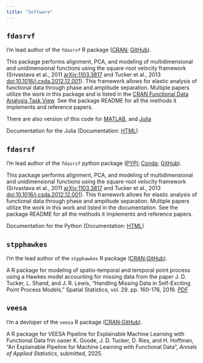 ```yaml
---
title: "Software"
---
```


## `fdasrvf`
I'm lead author of the `fdasrvf` R package ([CRAN](https://cran.r-project.org/web/packages/fdasrvf/index.html); [GitHub](https://github.com/jdtuck/fdasrvf_R)). 

This package performs alignment, PCA, and modeling of multidimensional and unidimensional functions using the square-root velocity framework (Srivastava et al., 2011 [arXiv:1103.3817](https://arxiv.org/abs/1103.3817) and Tucker et al., 2013 [doi:10.1016/j.csda.2012.12.001](Papers/CSDA_PCA_12.pdf)). This framework allows for elastic analysis of functional data through phase and amplitude separation. Multiple papers utilize the work in this package and is listed in the [CRAN Functional Data Analysis Task View](https://cran.r-project.org/web/views/FunctionalData.html). See the package README for all the methods it implements and reference papers.

There are also version of this code for [MATLAB](https://github.com/jdtuck/fdasrvf_MATLAB), and [Julia](https://github.com/jdtuck/ElasticFDA.jl)

Documentation for the Julia (Documentation: [HTML](http://elasticfdajl.readthedocs.org/en/latest/))

## `fdasrsf`
I'm lead author of the `fdasrsf` python package ([PYPI](https://cran.r-project.org/web/packages/fdasrvf/index.html);
[Conda](https://anaconda.org/conda-forge/fdasrsf);
[GitHub](https://github.com/jdtuck/fdasrsf_python)). 

This package performs alignment, PCA, and modeling of multidimensional and unidimensional functions using the square-root velocity framework (Srivastava et al., 2011 [arXiv:1103.3817](https://arxiv.org/abs/1103.3817) and Tucker et al., 2013 [doi:10.1016/j.csda.2012.12.001](Papers/CSDA_PCA_12.pdf)). This framework allows for elastic analysis of functional data through phase and amplitude separation. Multiple papers utilize the work in this work and listed in the documentation. See the package README for all the methods it implements and reference papers.

Documentation for the Python (Documentation: [HTML](https://fdasrsf-python.readthedocs.io/en/latest/?badge=latest))

## `stpphawkes`
I'm the lead author of the `stpphawkes` R package ([CRAN](https://cran.r-project.org/web/packages/stpphawkes/index.html);[GitHub](https://github.com/sandialabs/stpphawkes)).

A R package for modeling of spatio-temporal and temporal point process using a Hawkes model accounting for missing data from the paper J. D. Tucker, L. Shand, and J. R. Lewis, "Handling Missing Data in Self-Exciting Point Process Models," Spatial Statistics, vol. 29. pp. 160-176, 2019. [PDF](Papers/SPATSTAT18_STPP.pdf)

## `veesa`
I'm a devloper of the `veesa` R package ([CRAN](https://cran.r-project.org/web/packages/veesa/index.html);[GitHub](https://github.com/sandialabs/veesa)).

A R package for VEESA Pipeline for Explainable Machine Learning with Functional Data frin oaoer K. Goode, J. D. Tucker, D. Ries, and H. Hoffman, "An Explainable Pipeline for Machine Learning with Functional Data", *Annals of Applied Statistics*, submitted, 2025.

